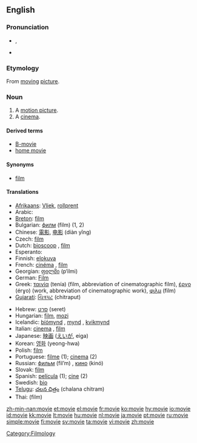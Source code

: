 ==English==

===Pronunciation===
* {{IPA|/ˈmuːvi/}}, {{SAMPA|/'mu:vi/}}
* {{audio|en-us-movie.ogg|Audio (US)}}
*: {{rhymes|uːvi}}

===Etymology===
From [[moving]] [[picture]].

===Noun===
{{en-noun}}

# A [[motion picture]].
# A [[cinema]].

====Derived terms====
* [[B-movie]]
* [[home movie]]

====Synonyms====
* [[film]]

====Translations====
{{trans-top|motion picture}}
* [[Afrikaans]]: [[Vliek]], [[rollprent]]
* Arabic: {{Arab|[[فيلم]]}} {{IPAchar|(film)}} {{m}}
* [[Breton]]: [[film]] {{m}}
* Bulgarian: [[филм]] (film) {{m}} (1, 2)
* Chinese: [[電影]], [[电影]] (diàn yǐng)
* Czech: [[film]] {{m}}
* Dutch: [[bioscoop]] {{m}}, [[film]] {{m}}
* Esperanto: {{t|eo|filmo}}
* Finnish: [[elokuva]]
* French: [[cinéma]] {{m}}, [[film]] {{m}}
* Georgian: [[ფილმი]] (p‘ilmi)
* German: [[Film]] {{m}}
* Greek: [[ταινία]] (tenía) {{f}} (film, abbreviation of cinematographic film), [[έργο]] (érɣo) {{n}} (work, abbreviation of cinematographic work), [[φιλμ]] (film) {{n}}
* [[Gujarati]]: [[ચિત્રપટ]] (chitraput)
{{trans-mid}}
* Hebrew: [[סרט]] (seret) {{m}}
* Hungarian: [[film]], [[mozi]]
* Icelandic: [[bíómynd]] {{f}}, [[mynd]] {{f}}, [[kvikmynd]] {{f}}
* Italian: [[cinema]] {{m}}, [[film]] {{m}}
* Japanese: [[映画]] ([[えいが]], eiga)
* Korean: [[영화]] (yeong-hwa)
* Polish: [[film]] {{m}}
* Portuguese: [[filme]] {{m}} (1); [[cinema]] {{m}} (2)
* Russian: [[фильм]] (fil’m) {{m}}, [[кино]] (kinó) {{n}} {{indeclinable}}
* Slovak: [[film#Slovak|film]] {{m}}
* Spanish: [[película]] {{f}} (1); [[cine]] {{m}} (2)
* Swedish: [[bio#Swedish|bio]] {{c}}
* [[Telugu]]: [[చలన చిత్రం]] (chalana chitram)
* Thai: {{Thai|[[ฟิล์ม]]}} (film)
{{trans-bottom}}

[[Category:Filmology]]

[[zh-min-nan:movie]]
[[et:movie]]
[[el:movie]]
[[fr:movie]]
[[ko:movie]]
[[hy:movie]]
[[io:movie]]
[[id:movie]]
[[kk:movie]]
[[lt:movie]]
[[hu:movie]]
[[nl:movie]]
[[ja:movie]]
[[pt:movie]]
[[ru:movie]]
[[simple:movie]]
[[fi:movie]]
[[sv:movie]]
[[ta:movie]]
[[vi:movie]]
[[zh:movie]]